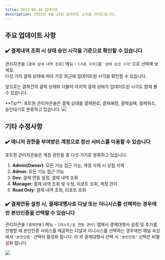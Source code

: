```yaml
---
title: 2023-05-10 업데이트
description: 2023년 4월 24일 업데이트 소식을 안내드립니다.
---
```




<Banner />

## 주요 업데이트 사항

### ✔️ 결제내역 조회 시 상태 승인 시각을 기준으로 확인할 수 있습니다

관리자콘솔 `[결제 상세 내역 조회]` 메뉴 - `[기준 시각]`을 `'상태 승인 시각'`으로 선택해 보세요.\
다섯 가지 결제 상태에 따라 가장 최근에 업데이트된 시각을 확인할 수 있습니다.

앞으로는 결제건의 결제 상태와 더불어 마지막 결제 상태가 업데이트된 시각도 함께 볼 수 있습니다.

<Hint style="info">
**Tip**: 포트원 관리자콘솔은 결제 상태를 결제완료, 결제예정, 결제실패, 결제취소, 승인대기로 분류하고 있습니다.

</Hint>


<img src={screenshot1} />

## 기타 수정사항

### ✔️ 매니저 권한을 부여받은 계정으로 정산 서비스를 이용할 수 있습니다

포트원 관리자콘솔은 계정 권한을 총 다섯 가지로 분류하고 있습니다.

1. **Admin(Owner)**: 모든 기능 접근 가능, 계정 삭제 시 상점 삭제
2. **Admin**: 모든 기능 접근 가능
3. **Dev**: 결제 연동 설정, 결제 내역 조회
4. **Manager**: 결제 내역 조회 및 수정, 리포트 조회, 계정 관리
5. **Read Only**: 결제 내역 조회, 리포트 조회

### ✔️ 결제연동 설정 시, 결제대행사로 다날 또는 이니시스를 선택하는 경우에만 본인인증을 선택할 수 있습니다

관리자콘솔 `[결제연동]` 메뉴 - `[테스트/실 연동 관리]` 탭에서 결제대행사 설정 및 추가를 진행할 때 본인인증 서비스를 제공하는 다날과 이니시스를 선택하는 경우에만 채널 속성에서 `'본인인증'` 선택이 활성화 됩니다.
이 외 결제대행사 선택 시 `'본인인증'` 선택은 비활성화 됩니다.


<img src={screenshot2} />

<Footer date="2023년 4월 27일" />
